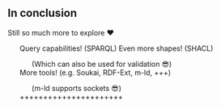 
## In conclusion

Still so much more to explore &#10084;

<ul>
    <ListFragment>Query capabilities! (SPARQL)</ListFragment>
    <ListFragment>
        Even more shapes! (SHACL)
        <ul>
            <ListFragment>(Which can also be used for validation 😎)</ListFragment>
        </ul>
    </ListFragment>
    <ListFragment>
        More tools! (e.g. Soukai, RDF-Ext, m-ld, +++)
        <ul>
            <ListFragment>(m-ld supports sockets 😎)</ListFragment>
        </ul>
    </ListFragment>
    <ListFragment>++++++++++++++++++++++</ListFragment>
</ul>
